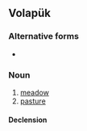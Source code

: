{{also|balat|balät|bälät}}
==Volapük==

===Alternative forms===
* {{l|vo|bälät}}

===Noun===
{{vo-noun}}

# [[meadow]]
# [[pasture]]

====Declension====
{{vo-decl-noun}}
